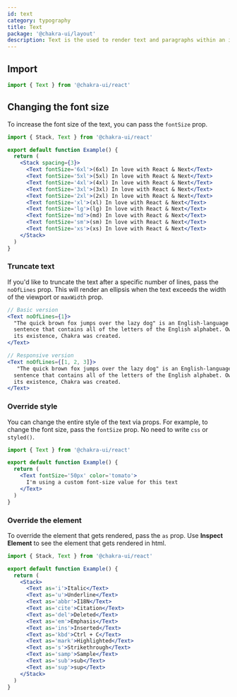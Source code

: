 ```yaml
---
id: text
category: typography
title: Text
package: '@chakra-ui/layout'
description: Text is the used to render text and paragraphs within an interface.
---
```


## Import

```js
import { Text } from '@chakra-ui/react'
```

## Changing the font size

To increase the font size of the text, you can pass the `fontSize` prop.

```jsx
import { Stack, Text } from '@chakra-ui/react'

export default function Example() {
  return (
    <Stack spacing={3}>
      <Text fontSize='6xl'>(6xl) In love with React & Next</Text>
      <Text fontSize='5xl'>(5xl) In love with React & Next</Text>
      <Text fontSize='4xl'>(4xl) In love with React & Next</Text>
      <Text fontSize='3xl'>(3xl) In love with React & Next</Text>
      <Text fontSize='2xl'>(2xl) In love with React & Next</Text>
      <Text fontSize='xl'>(xl) In love with React & Next</Text>
      <Text fontSize='lg'>(lg) In love with React & Next</Text>
      <Text fontSize='md'>(md) In love with React & Next</Text>
      <Text fontSize='sm'>(sm) In love with React & Next</Text>
      <Text fontSize='xs'>(xs) In love with React & Next</Text>
    </Stack>
  )
}
```

### Truncate text

If you'd like to truncate the text after a specific number of lines, pass the
`noOfLines` prop. This will render an ellipsis when the text exceeds the width
of the viewport or `maxWidth` prop.

```jsx live=false
// Basic version
<Text noOfLines={1}>
  "The quick brown fox jumps over the lazy dog" is an English-language pangram—a
  sentence that contains all of the letters of the English alphabet. Owing to
  its existence, Chakra was created.
</Text>

// Responsive version
<Text noOfLines={[1, 2, 3]}>
   "The quick brown fox jumps over the lazy dog" is an English-language pangram—a
  sentence that contains all of the letters of the English alphabet. Owing to
  its existence, Chakra was created.
</Text>
```

### Override style

You can change the entire style of the text via props. For example, to change
the font size, pass the `fontSize` prop. No need to write `css` or `styled()`.

```jsx
import { Text } from '@chakra-ui/react'

export default function Example() {
  return (
    <Text fontSize='50px' color='tomato'>
      I'm using a custom font-size value for this text
    </Text>
  )
}
```

### Override the element

To override the element that gets rendered, pass the `as` prop. Use **Inspect
Element** to see the element that gets rendered in html.

```jsx
import { Stack, Text } from '@chakra-ui/react'

export default function Example() {
  return (
    <Stack>
      <Text as='i'>Italic</Text>
      <Text as='u'>Underline</Text>
      <Text as='abbr'>I18N</Text>
      <Text as='cite'>Citation</Text>
      <Text as='del'>Deleted</Text>
      <Text as='em'>Emphasis</Text>
      <Text as='ins'>Inserted</Text>
      <Text as='kbd'>Ctrl + C</Text>
      <Text as='mark'>Highlighted</Text>
      <Text as='s'>Strikethrough</Text>
      <Text as='samp'>Sample</Text>
      <Text as='sub'>sub</Text>
      <Text as='sup'>sup</Text>
    </Stack>
  )
}
```
